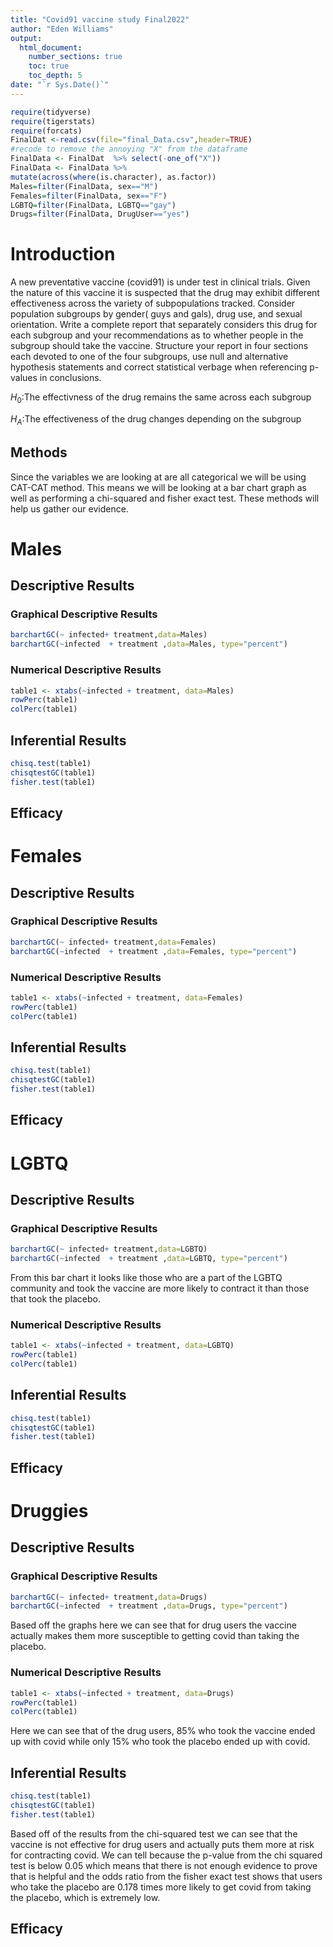 ```yaml
---
title: "Covid91 vaccine study Final2022"
author: "Eden Williams"
output: 
  html_document:
    number_sections: true
    toc: true
    toc_depth: 5
date: "`r Sys.Date()`" 
---
```


```r
require(tidyverse)
require(tigerstats)
require(forcats)
FinalDat <-read.csv(file="final_Data.csv",header=TRUE)
#recode to remove the annoying "X" from the dataframe
FinalData <- FinalDat  %>% select(-one_of("X"))
FinalData <- FinalData %>%
mutate(across(where(is.character), as.factor))
Males=filter(FinalData, sex=="M")
Females=filter(FinalData, sex=="F")
LGBTQ=filter(FinalData, LGBTQ=="gay")
Drugs=filter(FinalData, DrugUser=="yes")
```

# Introduction

A new  preventative vaccine (covid91) is under test in clinical trials. Given the nature of this vaccine it is suspected that the drug may exhibit different effectiveness across the variety of subpopulations tracked. Consider population subgroups by gender( guys and gals), drug use, and sexual orientation. Write a complete report that separately considers this drug for each subgroup and your recommendations as to whether people in the subgroup should take the vaccine. Structure your report in four sections each devoted to one of the four subgroups, use null and alternative hypothesis statements and correct statistical verbage when referencing p-values in conclusions.


$H_0$:The effectivness of the drug remains the same across each subgroup


$H_A$:The effectiveness of the drug changes depending on the subgroup



## Methods 

Since the variables we are looking at are all categorical we will be using CAT-CAT method. This means we will be looking at a bar chart graph as well as performing a chi-squared and fisher exact test. These methods will help us gather our evidence. 


# Males


## Descriptive Results

### Graphical Descriptive Results

```r
barchartGC(~ infected+ treatment,data=Males)
barchartGC(~infected  + treatment ,data=Males, type="percent")
```




### Numerical Descriptive Results

```r
table1 <- xtabs(~infected + treatment, data=Males)
rowPerc(table1)
colPerc(table1)
```











## Inferential Results

```r
chisq.test(table1)
chisqtestGC(table1)
fisher.test(table1)
```





## Efficacy 


# Females


## Descriptive Results

### Graphical Descriptive Results

```r
barchartGC(~ infected+ treatment,data=Females)
barchartGC(~infected  + treatment ,data=Females, type="percent")
```





### Numerical Descriptive Results

```r
table1 <- xtabs(~infected + treatment, data=Females)
rowPerc(table1)
colPerc(table1)
```


## Inferential Results

```r
chisq.test(table1)
chisqtestGC(table1)
fisher.test(table1)
```





## Efficacy 













# LGBTQ


## Descriptive Results

### Graphical Descriptive Results

```r
barchartGC(~ infected+ treatment,data=LGBTQ)
barchartGC(~infected  + treatment ,data=LGBTQ, type="percent")
```

From this bar chart it looks like those who are a part of the LGBTQ community and took the vaccine are more likely to contract it than those that took the placebo. 


### Numerical Descriptive Results

```r
table1 <- xtabs(~infected + treatment, data=LGBTQ)
rowPerc(table1)
colPerc(table1)
```




## Inferential Results

```r
chisq.test(table1)
chisqtestGC(table1)
fisher.test(table1)
```




## Efficacy 












# Druggies


## Descriptive Results

### Graphical Descriptive Results
```r
barchartGC(~ infected+ treatment,data=Drugs)
barchartGC(~infected  + treatment ,data=Drugs, type="percent")
```

Based off the graphs here we can see that for drug users the vaccine actually makes them more susceptible to getting covid than taking the placebo.



### Numerical Descriptive Results

```r
table1 <- xtabs(~infected + treatment, data=Drugs)
rowPerc(table1)
colPerc(table1)
```

Here we can see that of the drug users, 85% who took the vaccine ended up with covid while only 15% who took the placebo ended up with covid. 


## Inferential Results

```r
chisq.test(table1)
chisqtestGC(table1)
fisher.test(table1)
```


Based off of the results from the chi-squared test we can see that the vaccine is not effective for drug users and actually puts them more at risk for contracting covid. We can tell because the p-value from the chi squared test is below 0.05 which means that there is not enough evidence to prove that is helpful and the odds ratio from the fisher exact test shows that users who take the placebo are 0.178 times more likely to get covid from taking the placebo, which is extremely low. 



## Efficacy 












